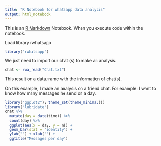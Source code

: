 ```yaml
---
title: "R Notebook for whatsapp data analysis"
output: html_notebook
---
```


This is an [R Markdown](http://rmarkdown.rstudio.com) Notebook. When you execute code within the notebook.


Load library rwhatsapp
```r
library("rwhatsapp")
```

We just need to import our chat (s) to make an analysis.

```r
chat <- rwa_read("Chat.txt")
```

This result on a data.frame with the information of chat(s).

On this example, I made an analysis on a friend chat. For example: I want to know how many messages he send on a day.
```r
library("ggplot2"); theme_set(theme_minimal())
library("lubridate")
chat %>%
  mutate(day = date(time)) %>%
  count(day) %>%
  ggplot(aes(x = day, y = n)) +
  geom_bar(stat = "identity") +
  ylab("") + xlab("") +
  ggtitle("Messages per day")
```